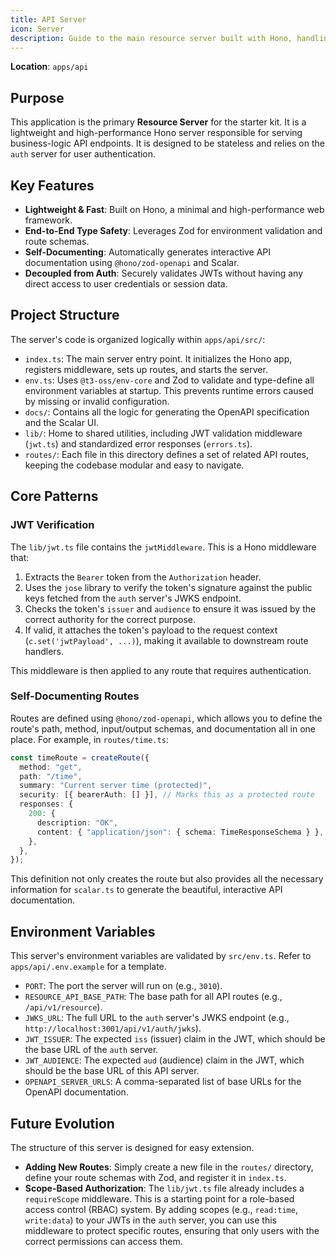 ```yaml
---
title: API Server
icon: Server
description: Guide to the main resource server built with Hono, handling business logic API endpoints
---
```


**Location**: `apps/api`

## Purpose

This application is the primary **Resource Server** for the starter kit. It is a lightweight and high-performance Hono server responsible for serving business-logic API endpoints. It is designed to be stateless and relies on the `auth` server for user authentication.

## Key Features

*   **Lightweight & Fast**: Built on Hono, a minimal and high-performance web framework.
*   **End-to-End Type Safety**: Leverages Zod for environment validation and route schemas.
*   **Self-Documenting**: Automatically generates interactive API documentation using `@hono/zod-openapi` and Scalar.
*   **Decoupled from Auth**: Securely validates JWTs without having any direct access to user credentials or session data.

## Project Structure

The server's code is organized logically within `apps/api/src/`:

*   `index.ts`: The main server entry point. It initializes the Hono app, registers middleware, sets up routes, and starts the server.
*   `env.ts`: Uses `@t3-oss/env-core` and Zod to validate and type-define all environment variables at startup. This prevents runtime errors caused by missing or invalid configuration.
*   `docs/`: Contains all the logic for generating the OpenAPI specification and the Scalar UI.
*   `lib/`: Home to shared utilities, including JWT validation middleware (`jwt.ts`) and standardized error responses (`errors.ts`).
*   `routes/`: Each file in this directory defines a set of related API routes, keeping the codebase modular and easy to navigate.

## Core Patterns

### JWT Verification

The `lib/jwt.ts` file contains the `jwtMiddleware`. This is a Hono middleware that:

1.  Extracts the `Bearer` token from the `Authorization` header.
2.  Uses the `jose` library to verify the token's signature against the public keys fetched from the `auth` server's JWKS endpoint.
3.  Checks the token's `issuer` and `audience` to ensure it was issued by the correct authority for the correct purpose.
4.  If valid, it attaches the token's payload to the request context (`c.set('jwtPayload', ...)`), making it available to downstream route handlers.

This middleware is then applied to any route that requires authentication.

### Self-Documenting Routes

Routes are defined using `@hono/zod-openapi`, which allows you to define the route's path, method, input/output schemas, and documentation all in one place. For example, in `routes/time.ts`:

```typescript
const timeRoute = createRoute({
  method: "get",
  path: "/time",
  summary: "Current server time (protected)",
  security: [{ bearerAuth: [] }], // Marks this as a protected route
  responses: {
    200: {
      description: "OK",
      content: { "application/json": { schema: TimeResponseSchema } },
    },
  },
});
```

This definition not only creates the route but also provides all the necessary information for `scalar.ts` to generate the beautiful, interactive API documentation.

## Environment Variables

This server's environment variables are validated by `src/env.ts`. Refer to `apps/api/.env.example` for a template.

*   `PORT`: The port the server will run on (e.g., `3010`).
*   `RESOURCE_API_BASE_PATH`: The base path for all API routes (e.g., `/api/v1/resource`).
*   `JWKS_URL`: The full URL to the `auth` server's JWKS endpoint (e.g., `http://localhost:3001/api/v1/auth/jwks`).
*   `JWT_ISSUER`: The expected `iss` (issuer) claim in the JWT, which should be the base URL of the `auth` server.
*   `JWT_AUDIENCE`: The expected `aud` (audience) claim in the JWT, which should be the base URL of this API server.
*   `OPENAPI_SERVER_URLS`: A comma-separated list of base URLs for the OpenAPI documentation.

## Future Evolution

The structure of this server is designed for easy extension.

*   **Adding New Routes**: Simply create a new file in the `routes/` directory, define your route schemas with Zod, and register it in `index.ts`.
*   **Scope-Based Authorization**: The `lib/jwt.ts` file already includes a `requireScope` middleware. This is a starting point for a role-based access control (RBAC) system. By adding scopes (e.g., `read:time`, `write:data`) to your JWTs in the `auth` server, you can use this middleware to protect specific routes, ensuring that only users with the correct permissions can access them.
